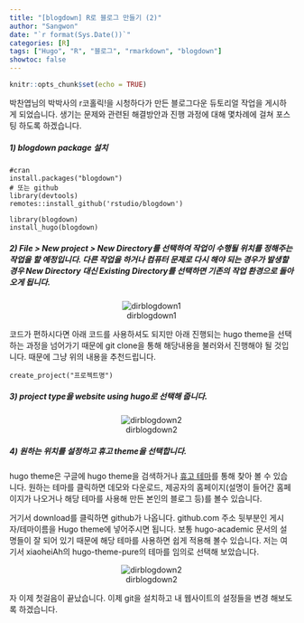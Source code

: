 ```yaml
---
title: "[blogdown] R로 블로그 만들기 (2)"
author: "Sangwon"
date: "`r format(Sys.Date())`"
categories: [R]
tags: ["Hugo", "R", "블로그", "rmarkdown", "blogdown"]
showtoc: false
---
```


```r
knitr::opts_chunk$set(echo = TRUE)
```

박찬엽님의 박박사의 r코홀릭!을 시청하다가 만든 블로그다운 듀토리얼 작업을 게시하게 되었습니다. 생기는 문제와 관련된 해결방안과 진행 과정에 대해 몇차례에 걸쳐 포스팅 하도록 하겠습니다.

##### 1) blogdown package 설치
```
#cran
install.packages("blogdown")
# 또는 github
library(devtools)
remotes::install_github('rstudio/blogdown')

library(blogdown)
install_hugo(blogdown)
```


##### 2) File > New project > New Directory를 선택하여 작업이 수행될 위치를 정해주는 작업을 할 예정입니다. 다른 작업을 하거나 컴퓨터 문제로 다시 해야 되는 경우가 발생할 경우 New Directory 대신 Existing Directory를 선택하면 기존의 작업 환경으로 돌아오게 됩니다.
<center>
![dirblogdown1](/post/blogdownr/dirblogdown1.png)
</center>
코드가 편하시다면 아래 코드를 사용하셔도 되지만 아래 진행되는 hugo theme을 선택하는 과정을 넘어가기 때문에 git clone을 통해 해당내용을 불러와서 진행해야 될 것입니다. 때문에 그냥 위의 내용을 추천드립니다.
```
create_project("프로젝트명")
```

##### 3) project type을 website using hugo로 선택해 줍니다.
<center>
![dirblogdown2](/post/blogdownr/dirblogdown2.png)
</center>

##### 4) 원하는 위치를 설정하고 휴고 theme을 선택합니다.
hugo theme은 구글에 hugo theme을 검색하거나 [휴고 테마](https://themes.gohugo.io/)를 통해 찾아 볼 수 있습니다. 원하는 테마를 클릭하면 데모와 다운로드, 제공자의 홈페이지(설명이 들어간 홈페이지가 나오거나 해당 테마를 사용해 만든 본인의 블로그 등)를 볼수 있습니다. 

거기서 download를 클릭하면 github가 나옵니다. github.com 주소 뒷부분인 게시자/테마이름을 Hugo theme에 넣어주시면 됩니다. 보통 hugo-academic 문서의 설명들이 잘 되어 있기 때문에 해당 테마를 사용하면 쉽게 적용해 볼수 있습니다. 저는 여기서 xiaoheiAh의 hugo-theme-pure의 테마를 임의로 선택해 보았습니다. 

<center>
![dirblogdown2](/post/blogdownr/setname.png)
</center>

자 이제 첫걸음이 끝났습니다. 이제 git을 설치하고 내 웹사이트의 설정들을 변경 해보도록 하겠습니다.
